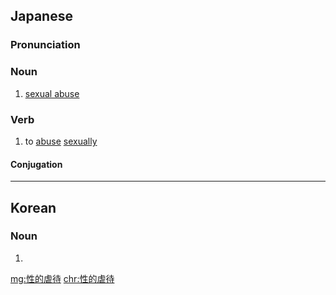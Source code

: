 ==Japanese==
{{ja-kanjitab|せい|てき|ぎゃく|たい|yomi=o}}

===Pronunciation===
{{ja-pron|せいてきぎゃくたい|dev=7|y=o}}

===Noun===
{{ja-noun|せいてき ぎゃくたい}}

# [[sexual abuse]]

===Verb===
{{ja-verb-suru|せいてき ぎゃくたい}}

# to [[abuse]] [[sexually]]

====Conjugation====
{{ja-suru|せいてき ぎゃくたい}}

----

==Korean==
{{ko-hanjatab}}

===Noun===
{{ko-noun|hj|hangeul=성적학대}}

# {{hanja form of|성적학대|[[sexual abuse]]}}

[[mg:性的虐待]]
[[chr:性的虐待]]
